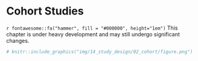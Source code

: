# Cohort Studies

```{=html}
<!-- 
Hidden comments placeholder
---------------------------

To preview:
bookdown::preview_chapter("chapters/14_study_design/02_cohort.Rmd")

Copy and paste:
👆**Here's what we did above:**
-->
```

::: under-construction
`r fontawesome::fa("hammer", fill = "#000000", height="1em")` This chapter is under heavy development and may still undergo significant changes.
:::

```r
# knitr::include_graphics("img/14_study_design/02_cohort/figure.png")
```
